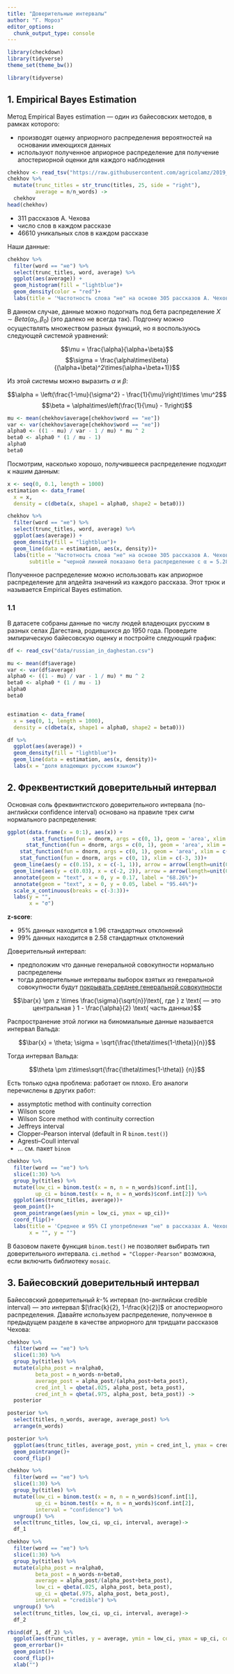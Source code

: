 ```yaml
---
title: "Доверительные интервалы"
author: "Г. Мороз"
editor_options: 
  chunk_output_type: console
---
```


```r
library(checkdown)
library(tidyverse)
theme_set(theme_bw())
```

```r
library(tidyverse)
```

## 1. Empirical Bayes Estimation

Метод Empirical Bayes estimation --- один из байесовских методов, в рамках которого:

* производят оценку априорного распределения вероятностей на основании имеющихся данных
* используют полученное априорное распределение для получение апостериорной оценки для каждого наблюдения

```r
chekhov <- read_tsv("https://raw.githubusercontent.com/agricolamz/2019_data_analysis_for_linguists/master/data/tidy_chekhov.tsv")
chekhov %>% 
  mutate(trunc_titles = str_trunc(titles, 25, side = "right"),
         average = n/n_words) ->
  chekhov
head(chekhov)
```

* 311 рассказов А. Чехова
* число слов в каждом рассказе
* 46610 уникальных слов в каждом рассказе

Наши данные:
```r
chekhov %>% 
  filter(word == "не") %>% 
  select(trunc_titles, word, average) %>% 
  ggplot(aes(average)) +
  geom_histogram(fill = "lightblue")+
  geom_density(color = "red")+
  labs(title = 'Частотность слова "не" на основе 305 рассказов А. Чехова')
```

В данном случае, данные можно подогнать под бета распределение $Χ \sim Beta(α_0, β_0)$ (это далеко не всегда так). Подгонку можно осуществлять множеством разных функций, но я воспользуюсь следующей системой уравнений:

$$\mu = \frac{\alpha}{\alpha+\beta}$$
$$\sigma = \frac{\alpha\times\beta}{(\alpha+\beta)^2\times(\alpha+\beta+1)}$$

Из этой системы можно выразить $\alpha$ и $\beta$:

$$\alpha = \left(\frac{1-\mu}{\sigma^2} - \frac{1}{\mu}\right)\times \mu^2$$
$$\beta = \alpha\times\left(\frac{1}{\mu} - 1\right)$$

```r
mu <- mean(chekhov$average[chekhov$word == "не"])
var <- var(chekhov$average[chekhov$word == "не"])
alpha0 <- ((1 - mu) / var - 1 / mu) * mu ^ 2
beta0 <- alpha0 * (1 / mu - 1)
alpha0
beta0
```

Посмотрим, насколько хорошо, получившееся распределение подходит к нашим данным:
```r
x <- seq(0, 0.1, length = 1000)
estimation <- data_frame(
  x = x,
  density = c(dbeta(x, shape1 = alpha0, shape2 = beta0)))

chekhov %>% 
  filter(word == "не") %>% 
  select(trunc_titles, word, average) %>% 
  ggplot(aes(average)) +
  geom_density(fill = "lightblue")+
  geom_line(data = estimation, aes(x, density))+
  labs(title = 'Частотность слова "не" на основе 305 рассказов А. Чехова',
       subtitle = "черной линией показано бета распределение с α = 5.283022 и β = 231.6328")
```

Полученное распределение можно использовать как априорное распределение для апдейта значений из каждого рассказа. Этот трюк и называется Empirical Bayes estimation.

### 1.1
В датасете собраны данные по числу людей владеющих русским в разных селах Дагестана, родившихся до 1950 года. Проведите эмпирическую байесовскую оценку и постройте следующий график:

```r
df <- read_csv("data/russian_in_daghestan.csv")

mu <- mean(df$average)
var <- var(df$average)
alpha0 <- ((1 - mu) / var - 1 / mu) * mu ^ 2
beta0 <- alpha0 * (1 / mu - 1)
alpha0
beta0


estimation <- data_frame(
  x = seq(0, 1, length = 1000),
  density = c(dbeta(x, shape1 = alpha0, shape2 = beta0)))

df %>% 
  ggplot(aes(average)) +
  geom_density(fill = "lightblue")+
  geom_line(data = estimation, aes(x, density))+
  labs(x = "доля владеющих русским языком")
```


## 2. Фреквентисткий доверительный интервал
Основная соль фреквинтистского доверительного интервала (по-английски confidence interval) основано на правиле трех сигм нормального распределения:

```r
ggplot(data.frame(x = 0:1), aes(x)) + 
        stat_function(fun = dnorm, args = c(0, 1), geom = 'area', xlim = c(-3, 3), fill = 'deepskyblue4') + 
      stat_function(fun = dnorm, args = c(0, 1), geom = 'area', xlim = c(-2, 2), fill = 'cadetblue') + 
    stat_function(fun = dnorm, args = c(0, 1), geom = 'area', xlim = c(-1, 1), fill = 'lightblue') + 
    stat_function(fun = dnorm, args = c(0, 1), xlim = c(-3, 3))+
  geom_line(aes(y = c(0.15), x = c(-1, 1)), arrow = arrow(length=unit(0.2,"cm"), ends="both", type = "closed"))+
  geom_line(aes(y = c(0.03), x = c(-2, 2)), arrow = arrow(length=unit(0.2,"cm"), ends="both", type = "closed"))+
  annotate(geom = "text", x = 0, y = 0.17, label = "68.26%")+
  annotate(geom = "text", x = 0, y = 0.05, label = "95.44%")+
  scale_x_continuous(breaks = c(-3:3))+
  labs(y = "",
       x = "σ")
```

**z-score**:

* 95% данных находится в 1.96 стандартных отклонений
* 99% данных находится в 2.58 стандартных отклонений

Доверительный интервал:

* предположим что данные генеральной совокупности нормально распределены
* тогда доверительные интервалы выборок взятых из генеральной совокупности будут [покрывать среднее генеральной совокупности](https://rpsychologist.com/d3/CI/)

$$\bar{x} \pm z \times \frac{\sigma}{\sqrt{n}}\text{, где } z \text{ — это центральная } 1 - \frac{\alpha}{2} \text{ часть данных}$$

Распространение этой логики на биномиальные данные называется интервал Вальда:

$$\bar{x} = \theta; \sigma = \sqrt{\frac{\theta\times(1-\theta)}{n}}$$

Тогда интервал Вальда:

$$\theta \pm  z\times\sqrt{\frac{\theta\times(1-\theta)} {n}}$$

Есть только одна проблема: работает он плохо. Его аналоги перечислены в других работ:

* assymptotic method with continuity correction
* Wilson score
* Wilson Score method with continuity correction
* Jeffreys interval
* Clopper–Pearson interval (default in R `binom.test()`)
* Agresti–Coull interval
* ... см. пакет `binom`

```r
chekhov %>% 
  filter(word == "не") %>%
  slice(1:30) %>% 
  group_by(titles) %>% 
  mutate(low_ci = binom.test(x = n, n = n_words)$conf.int[1],
         up_ci = binom.test(x = n, n = n_words)$conf.int[2]) %>%
  ggplot(aes(trunc_titles, average))+
  geom_point()+
  geom_pointrange(aes(ymin = low_ci, ymax = up_ci))+
  coord_flip()+
  labs(title = 'Среднее и 95% CI употребления "не" в рассказах А. Чехова',
       x = "", y = "")
```

В базовом пакете функция `binom.test()` не позволяет выбирать тип доверительного интервала. `ci.method = "Clopper-Pearson"` возможна, если включить библиотеку `mosaic`. 

## 3. Байесовский доверительный интервал
Байесовский доверительный $k$-% интервал (по-английски credible interval) --- это интервал $[\frac{k}{2}, 1-\frac{k}{2}]$ от апостериорного распределения. Давайте используем распределение, полученное в предыдущем разделе в качестве априорного для тридцати рассказов Чехова:

```r
chekhov %>% 
  filter(word == "не") %>%
  slice(1:30) %>% 
  group_by(titles) %>% 
  mutate(alpha_post = n+alpha0,
         beta_post = n_words-n+beta0,
         average_post = alpha_post/(alpha_post+beta_post),
         cred_int_l = qbeta(.025, alpha_post, beta_post),
         cred_int_h = qbeta(.975, alpha_post, beta_post)) ->
  posterior

posterior %>% 
  select(titles, n_words, average, average_post) %>% 
  arrange(n_words)

posterior %>% 
  ggplot(aes(trunc_titles, average_post, ymin = cred_int_l, ymax = cred_int_h))+
  geom_pointrange()+
  coord_flip()
```

```r
chekhov %>% 
  filter(word == "не") %>%
  slice(1:30) %>% 
  group_by(titles) %>% 
  mutate(low_ci = binom.test(x = n, n = n_words)$conf.int[1],
         up_ci = binom.test(x = n, n = n_words)$conf.int[2],
         interval = "confidence") %>% 
  ungroup() %>% 
  select(trunc_titles, low_ci, up_ci, interval, average)->
  df_1

chekhov %>% 
  filter(word == "не") %>%
  slice(1:30) %>% 
  group_by(titles) %>% 
  mutate(alpha_post = n+alpha0,
         beta_post = n_words-n+beta0,
         average = alpha_post/(alpha_post+beta_post),
         low_ci = qbeta(.025, alpha_post, beta_post),
         up_ci = qbeta(.975, alpha_post, beta_post),
         interval = "credible") %>% 
  ungroup() %>% 
  select(trunc_titles, low_ci, up_ci, interval, average)->
  df_2

rbind(df_1, df_2) %>% 
  ggplot(aes(trunc_titles, y = average, ymin = low_ci, ymax = up_ci, color = interval)) +
  geom_errorbar()+
  geom_point()+
  coord_flip()+
  xlab("")
```
